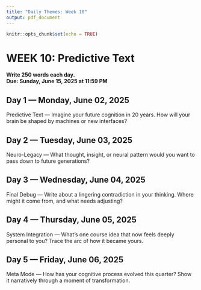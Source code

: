 ```yaml
---
title: "Daily Themes: Week 10"
output: pdf_document
---
```


```r
knitr::opts_chunk$set(echo = TRUE)
```

# WEEK 10: Predictive Text

**Write 250 words each day.**  
**Due: Sunday, June 15, 2025 at 11:59 PM**

## Day 1 — Monday, June 02, 2025

Predictive Text — Imagine your future cognition in 20 years. How will your brain be shaped by machines or new interfaces?

## Day 2 — Tuesday, June 03, 2025

Neuro-Legacy — What thought, insight, or neural pattern would you want to pass down to future generations?

## Day 3 — Wednesday, June 04, 2025

Final Debug — Write about a lingering contradiction in your thinking. Where might it come from, and what needs adjusting?

## Day 4 — Thursday, June 05, 2025

System Integration — What’s one course idea that now feels deeply personal to you? Trace the arc of how it became yours.

## Day 5 — Friday, June 06, 2025

Meta Mode — How has your cognitive process evolved this quarter? Show it narratively through a moment of transformation.

